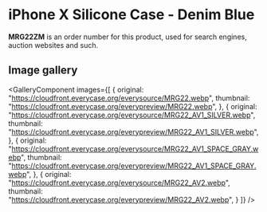 
# iPhone X Silicone Case - Denim Blue

<Callout type='info' emoji='👉🏻'>**MRG22ZM** is an order number for this product, used for search engines, auction websites and such.</Callout>

## Image gallery

<GalleryComponent
    images={[
      {
        original: "https://cloudfront.everycase.org/everysource/MRG22.webp",
        thumbnail: "https://cloudfront.everycase.org/everypreview/MRG22.webp",
      },
      {
        original: "https://cloudfront.everycase.org/everysource/MRG22_AV1_SILVER.webp",
        thumbnail: "https://cloudfront.everycase.org/everypreview/MRG22_AV1_SILVER.webp",
      },
      {
        original: "https://cloudfront.everycase.org/everysource/MRG22_AV1_SPACE_GRAY.webp",
        thumbnail: "https://cloudfront.everycase.org/everypreview/MRG22_AV1_SPACE_GRAY.webp",
      },
      {
        original: "https://cloudfront.everycase.org/everysource/MRG22_AV2.webp",
        thumbnail: "https://cloudfront.everycase.org/everypreview/MRG22_AV2.webp",
      }
    ]}
  />
